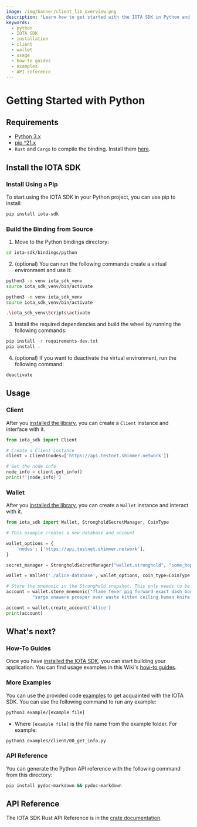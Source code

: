 ```yaml
---
image: /img/banner/client_lib_overview.png
description: 'Learn how to get started with the IOTA SDK in Python and build applications on the Shimmer network.'
keywords:
  - python
  - IOTA SDK
  - installation
  - client
  - wallet
  - usage
  - how-to guides
  - examples
  - API reference
---
```



# Getting Started with Python

<WarningPasswordStorage />

## Requirements

- [Python 3.x](https://www.python.org)
- [pip ^21.x](https://pypi.org/project/pip)
- `Rust` and `Cargo` to compile the binding. Install them [here](https://doc.rust-lang.org/cargo/getting-started/installation.html).

## Install the IOTA SDK

### Install Using a Pip

To start using the IOTA SDK in your Python project, you can use pip to install:

```sh
pip install iota-sdk
```

### Build the Binding from Source

1. Move to the Python bindings directory:

```bash
cd iota-sdk/bindings/python
```

2.  (optional) You can run the following commands create a virtual environment and use it:

<Tabs groupId="os">
<TabItem value="linux" label="Linux">

```bash
python3 -m venv iota_sdk_venv
source iota_sdk_venv/bin/activate
```

</TabItem>
<TabItem value="mac" label="macOS">

```bash
python3 -m venv iota_sdk_venv
source iota_sdk_venv/bin/activate
```

</TabItem>
<TabItem value="windows" label="Windows">

```bash
.\iota_sdk_venv\Scripts\activate
```

</TabItem>
</Tabs>

3.  Install the required dependencies and build the wheel by running the following commands:

```bash
pip install -r requirements-dev.txt
pip install .
```

4.  (optional) If you want to deactivate the virtual environment, run the following command:

```bash
deactivate
```

## Usage

### Client

After you [installed the library](#install-the-iota-sdk), you can create a `Client` instance and interface with it.

```python
from iota_sdk import Client

# Create a Client instance
client = Client(nodes=['https://api.testnet.shimmer.network'])

# Get the node info
node_info = client.get_info()
print(f'{node_info}')
```

### Wallet

After you [installed the library](#install-the-iota-sdk), you can create a `Wallet` instance and interact with it.

```python
from iota_sdk import Wallet, StrongholdSecretManager, CoinType

# This example creates a new database and account

wallet_options = {
    'nodes': ['https://api.testnet.shimmer.network'],
}

secret_manager = StrongholdSecretManager("wallet.stronghold", "some_hopefully_secure_password")

wallet = Wallet('./alice-database', wallet_options, coin_type=CoinType.SHIMMER, secret_manager)

# Store the mnemonic in the Stronghold snapshot. This only needs to be done once
account = wallet.store_mnemonic("flame fever pig forward exact dash body idea link scrub tennis minute " +
          "surge unaware prosper over waste kitten ceiling human knife arch situate civil")

account = wallet.create_account('Alice')
print(account)
```

## What's next?

### How-To Guides

Once you have [installed the IOTA SDK](#install-the-iota-sdk), you can start building your application. You can find
usage examples in this Wiki's [how-to guides](../how-tos/accounts-and-addresses/create-mnemonic.mdx).

### More Examples

You can use the provided code [examples](https://github.com/iotaledger/iota-sdk/tree/develop/bindings/python/examples)
to get acquainted with the IOTA SDK. You can use the following command to run any example:

```bash
python3 example/[example file]
```

- Where `[example file]` is the file name from the example folder. For example:

```bash
python3 examples/client/00_get_info.py
```

### API Reference

You can generate the Python API reference with the following command from this directory:

```bash
pip install pydoc-markdown && pydoc-markdown
```

## API Reference

The IOTA SDK Rust API Reference is in the [crate documentation](https://docs.rs/iota-sdk/latest/iota_sdk/).
